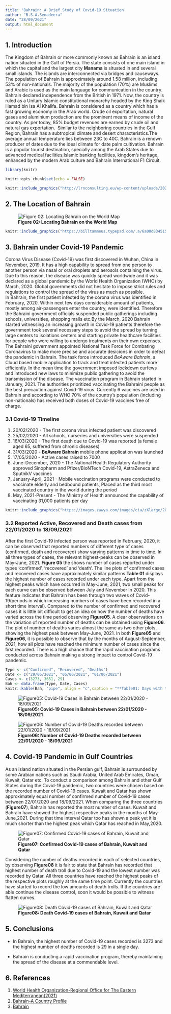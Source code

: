 ```yaml
---
title: 'Bahrain: A Brief Study of Covid-19 Situation'
author: "B.S.A.Senadeera"
date: "28/09/2021"
output: html_document
---
```

## 1. Introduction 
  The Kingdom of Bahrain or more commonly known as Bahrain is an island nation situated in the Gulf of Persia. The state consists of one main island in which the capital and the largest city **Manama** is situated in and several small islands. The islands are interconnected via bridges and causeways. The population of Bahrain is approximately around 1.58 million, including 53% of non-nationals. The majority of the population (70%) are Muslims and Arabic is used as the main language for communication in the country.\ 
  Bahrain declared independence from the British in 1971. Now, the country is ruled as a Unitary Islamic constitutional monarchy headed by the King Shaik Hamad bin Isa Al Khalifa. Bahrain is considered as a country which has a fast growing economy in the Arab world. Crude oil exportation, natural gases and aluminium production are the prominent means of income of the country. As per today, 85% budget revenues are earned by crude oil and natural gas exportation.\ 
  Similar to the neighboring countries in the Gulf Region, Bahrain has a subtropical climate and desert characteristics.The average annual temperature lies between 23C to 40C. Bahrain is a renown producer of dates due to the ideal climate for date palm cultivation. Bahrain is a popular tourist destination, specially among the Arab States due to advanced medical facilities,Islamic banking facilities,  kingdom's heritage, enhanced by the modern Arab culture and Bahrain International F1 Circuit. 
  
```r
library(knitr)
```

```r
knitr::opts_chunk$set(echo = FALSE)
```

```r
knitr::include_graphics("http://lrnconsulting.eu/wp-content/uploads/2020/10/manama-bahrain.png")
```



## 2. The Location of Bahrain




![**Figure 02: Locating Bahrain on the World Map**](MAP.png)





```r
knitr::include_graphics("https://billtammeus.typepad.com/.a/6a00d834515f9b69e201bb09da523e970d-800wi")
```



## 3. Bahrain under Covid-19 Pandemic

Corona Virus Disease (Covid-19) was first discovered in Wuhan,
China in November, 2019. It has a high capability to spread from 
one person to another person via nasal or oral droplets and aerosols 
containing the virus. Due to this reason, the disease was quickly spread 
worldwide and it was declared as a global pandemic by the World Health
Organization (WHO) by March, 2020. Global governments did not hesitate 
to impose strict rules and regulations to control the spread of the virus
as much as possible. \
In Bahrain, the first patient infected by the corona virus was 
identified in February, 2020. 
Within next few days considerable amount of patients, mostly 
among air-passengers enter the country, were identified. 
Therefore the Bahraini government officials suspended public gatherings 
including schools, universities, shopping malls etc.By the March, 2020 Bahrain
started witnessing an increasing growth in Covid-19 patients therefore the 
government took several necessary steps to avoid the spread by turning large centers to isolations centers and starting private healthcare facilities for people who were willing to undergo treatments on their own expenses. The Bahraini government appointed National Task Force for Combating Coronavirus to make more precise and accurate desicions in order to defeat the pandemic in Bahrain. The task force introduced _BeAware Bahrain_, a Cloud based mobile application to track and treat infected patients more efficiently. In the mean time the government imposed lockdown curfews and introduced new laws to minimize public gathering to avoid the transmission of the disease.  The vaccination program in Bahrain started in January, 2021. The authorities prioritized vaccinating the Bahraini people as the best precaution against Covid-19 virus. Currently 6 vaccines are used in Bahrain and according to WHO 70% of the country's population (including non-nationals) has received both doses of Covid-19 vaccines free of charge.  




### 3.1 Covid-19 Timeline

1. 20/02/2020 - The first corona virus infected patient was discovered
2. 25/02/2020 - All schools, nurseries and universities were suspended
3. 16/03/2020 - The first death due to Covid-19 was reported (a female aged 65, suffered from chronic diseases) 
4. 31/03/2020 - __BeAware Bahrain__ mobile phone application was launched
5. 17/05/2020 - Active cases raised to 7000
6. June-December, 2020 - The National Health Regulatory Authority approved Sinopharm and Pfizer/BioNTech Covid-19, AstraZeneca and SputnikV vaccines
7. January-April, 2021 - Mobile vaccination programs were conducted to vaccinate elderly and bedbound patients, Placed as the third most vaccinated country in the world during the period
8. May, 2021-Present - The Ministry of Health announced the capability of vaccinating 31,000 patients per day 



```r
knitr::include_graphics("https://images.zawya.com/images/cia/zXlarge/200415073555YNRC.jpg")
```


### 3.2 Reported Active, Recovered and Death cases from 22/01/2020 to 18/09/2021

After the first Covid-19 infected person was reported in February, 2020, it can be observed that reported numbers of different type of cases (confirmed, death and recovered) show varying patterns in time to time. In all three types of cases, the relevant highest-peaks can be observed in May-June, 2021. **Figure 05** the shows number of cases reported under types 'confirmed', 'recovered' and 'death'. The line plots of confirmed cases and recovered cases have approximately similar patterns  **Table 01** displays the highest number of cases recorded under each type. Apart from the highest peaks which have occurred in May-June, 2021, two small peaks for each curve can be observed between July and November in 2020. This feature indicates that Bahrain has been through two waves of Covid-19(periods in which increasing numbers of cases have been recorded in a short time interval). Compared to the number of confirmed and recovered cases it is little bit difficult to get an idea on how the number of deaths have varied across the time period observing **Figure05**. A clear observations on the variation of reported number of deaths can be obtained using **Figure06**. The plot of number of deaths varies almost the same as two other plots, showing the highest peak between May-June, 2021. In both **Figure05** and **Figure06**, it is possible to observe that by the months of August-September, 2021, how all plots have reached the minimum number of cases since the first recorded. There is a high chance that the rapid vaccination programs conducted across Bahrain making a strong impact to control Covid-19 pandemic. 

```r
Type <- c("Confirmed", "Recovered", "Deaths")
Date <- c("29/05/2021", "05/06/2021", "01/06/2021")
Cases <- c(3273, 3651, 29)
Bah <- data.frame(Type, Date, Cases)
knitr::kable(Bah, "pipe", align = "c",caption = "**Table01: Days with the highest number of cases for each type**" )
```



![**Figure05: Covid-19 Cases in Bahrain between 22/01/2020 - 18/09/2021**](Rplot02.png)



![**Figure06: Number of Covid-19 Deaths recorded between 22/01/2020 - 18/09/2021**](deaths3.png)



## 4. Covid-19 Pandemic in Gulf Countries


As an island nation situated in the Persian gulf, Bahrain is surrounded by some Arabian nations such as Saudi Arabia, United Arab Emirates, Oman, Kuwait, Qatar etc. To conduct a comparison among Bahrain and other Gulf States during the Covid-19 pandemic, two countries were chosen based on the recorded number of Covid-19 cases. Kuwait and Qatar has shown approximately equal number of confirmed number of Covid-19 cases between 22/01/2020 and 18/09/2021. When comparing the three countries (**Figure07**), Bahrain has reported the most number of cases. Kuwait and Bahrain have showed the highest respective peaks in the months of May-June,2021. During that time interval Qatar too has shown a peak yet it is much shorter than the highest peak which Qatar has reached in May,2020.




![**Figure07: Confirmed Covid-19 cases of Bahrain, Kuwait and Qatar**](Rplot3.png)




Considering the number of deaths recorded in each of selected countries, by observing **Figure08** it is fair to state that Bahrain has recorded that highest number of death troll due to Covid-19 and the lowest number was recorded by Qatar. All three countries have reached the highest peaks of the respective plots roughly at the same time point. Currently the countries have started to record the low amounts of death trolls. If the countries are able continue the disease control, soon it would be possible to witness flatten curves.  




![**Figure08: Death Covid-19 cases of Bahrain, Kuwait and Qatar**](Rplot4.png)



## 5. Conclusions

* In Bahrain, the highest number of Covid-19 cases recorded is 3273 and the highest number of deaths recorded is 29 in a single day.

* Bahrain is conducting a rapid vaccination program, thereby maintaining the spread of the disease at a commendable level.

## 6. References

1. [World Health Organization-Regional Office for The Eastern Mediterranean(2021)](http://www.emro.who.int/media/news/bahrain-successfully-vaccinates-60-of-population-with-2-doses-of-covid-19-vaccines.html)  
2. [Bahrain-A Country Profile](https://www.nationsonline.org/oneworld/bahrain.htm)
3. [Bahrain](https://www.britannica.com/place/Bahrain)
